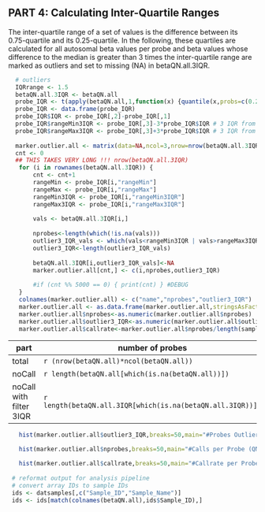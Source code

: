 
## PART 4: Calculating Inter-Quartile Ranges 

The inter-quartile range of a set of values is the difference between its 0.75-quartile and its 0.25-quartile. 
In the following, these quartiles are calculated for all autosomal beta values per probe and beta values whose difference to the median is greater than 3 times the inter-quartile range are marked as outliers and set to missing (NA) in betaQN.all.3IQR.

```r
  # outliers
  IQRrange <- 1.5
  betaQN.all.3IQR <- betaQN.all
  probe_IQR <- t(apply(betaQN.all,1,function(x) {quantile(x,probs=c(0.25,0.75,0.5),na.rm=T)}))
  probe_IQR <- data.frame(probe_IQR)
  probe_IQR$IQR <- probe_IQR[,2]-probe_IQR[,1]
  probe_IQR$rangeMin3IQR <- probe_IQR[,3]-3*probe_IQR$IQR # 3 IQR from median
  probe_IQR$rangeMax3IQR <- probe_IQR[,3]+3*probe_IQR$IQR # 3 IQR from median
  
  marker.outlier.all <- matrix(data=NA,ncol=3,nrow=nrow(betaQN.all.3IQR))
  cnt <- 0
  ## THIS TAKES VERY LONG !!! nrow(betaQN.all.3IQR)
   for (i in rownames(betaQN.all.3IQR)) {
       cnt <- cnt+1
       rangeMin <- probe_IQR[i,"rangeMin"]
       rangeMax <- probe_IQR[i,"rangeMax"]
       rangeMin3IQR <- probe_IQR[i,"rangeMin3IQR"]
       rangeMax3IQR <- probe_IQR[i,"rangeMax3IQR"]
   
       vals <- betaQN.all.3IQR[i,]
   
       nprobes<-length(which(!is.na(vals)))
       outlier3_IQR_vals <- which(vals<rangeMin3IQR | vals>rangeMax3IQR)
       outlier3_IQR<-length(outlier3_IQR_vals)
       
       betaQN.all.3IQR[i,outlier3_IQR_vals]<-NA
       marker.outlier.all[cnt,] <- c(i,nprobes,outlier3_IQR)
   
       #if (cnt %% 5000 == 0) { print(cnt) } #DEBUG
   }
   colnames(marker.outlier.all) <- c("name","nprobes","outlier3_IQR")
   marker.outlier.all <- as.data.frame(marker.outlier.all,stringsAsFactors=F)
   marker.outlier.all$nprobes<-as.numeric(marker.outlier.all$nprobes)
   marker.outlier.all$outlier3_IQR<-as.numeric(marker.outlier.all$outlier3_IQR)
   marker.outlier.all$callrate<-marker.outlier.all$nprobes/length(samples)
```


part                    | number of probes                                        | percentage 
------------------------|---------------------------------------------------------|-------------------------------------------------------------------------------------------
total                   | `r (nrow(betaQN.all)*ncol(betaQN.all))`                     | 100\%
noCall                  | `r length(betaQN.all[which(is.na(betaQN.all))])`            |`r length(betaQN.all[which(is.na(betaQN.all))])/((nrow(betaQN.all)*ncol(betaQN.all))) `
noCall with filter 3IQR | `r length(betaQN.all.3IQR[which(is.na(betaQN.all.3IQR))])`  | `r length(betaQN.all.3IQR[which(is.na(betaQN.all.3IQR))])/((nrow(betaQN.all)*ncol(betaQN.all))) `

```r
   hist(marker.outlier.all$outlier3_IQR,breaks=50,main="#Probes Outlier 3 IQR",xlab="#outliers per probe",ylab="#probes")
```
  

```r
   hist(marker.outlier.all$nprobes,breaks=50,main="#Calls per Probe (QN Dataset)",xlab="#calls per probe",ylab="#probes")
```
  

```r
   hist(marker.outlier.all$callrate,breaks=50,main="#Callrate per Probe (QN Dataset)",xlab="callrate",ylab="#probes")
   
 # reformat output for analysis pipeline
 # convert array IDs to sample IDs
 ids <- datsamples[,c("Sample_ID","Sample_Name")]
 ids <- ids[match(colnames(betaQN.all),ids$Sample_ID),]

```
